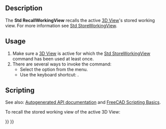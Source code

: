 <languages/>
<translate>

<!--T:1-->
{{Docnav
|[[Std_StoreWorkingView|StoreWorkingView]]
|[[Std_FreezeViews|FreezeViews]]
|[[Std_View_Menu|Std View Menu]]
|IconL=
|IconR=
|IconC=Freecad.svg
}}

<!--T:2-->
{{GuiCommand
|Name=Std RecallWorkingView
|MenuLocation=View → Standard Views → Recall Working View
|Workbenches=All
|Shortcut={{KEY|End}}
|Version=0.21
|SeeAlso=[[Std_StoreWorkingView|Std StoreWorkingView]], [[Std_FreezeViews|Std FreezeViews]]
}}

==Description== <!--T:3-->

<!--T:4-->
The '''Std RecallWorkingView''' recalls the active [[3D_View|3D View]]'s stored working view. For more information see [[Std_StoreWorkingView|Std StoreWorkingView]].

==Usage== <!--T:5-->

<!--T:6-->
# Make sure a [[3D_View|3D View]] is active for which the [[Std_StoreWorkingView|Std StoreWorkingView]] command has been used at least once.
# There are several ways to invoke the command:
#* Select the {{MenuCommand|View → Standard Views → Recall Working View}} option from the menu.
#* Use the keyboard shortcut: {{KEY|End}}.

==Scripting== <!--T:7-->

<!--T:8-->
See also: [https://freecad.github.io/SourceDoc/ Autogenerated API documentation] and [[FreeCAD_Scripting_Basics|FreeCAD Scripting Basics]].

<!--T:9-->
To recall the stored working view of the active 3D View:

</translate>
{{Code|code=
import FreeCADGui

FreeCADGui.runCommand("Std_RecallWorkingView", 0)
}}
<translate>


<!--T:10-->
{{Docnav
|[[Std_StoreWorkingView|StoreWorkingView]]
|[[Std_FreezeViews|FreezeViews]]
|[[Std_View_Menu|Std View Menu]]
|IconL=
|IconR=
|IconC=Freecad.svg
}}

</translate>
{{Std_Base_navi{{#translation:}}}}
{{Userdocnavi{{#translation:}}}}